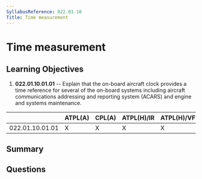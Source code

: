 ```yaml
---
SyllabusReference: 022.01.10
Title: Time measurement
---
```


# Time measurement

## Learning Objectives

1.  **022.01.10.01.01** -- Explain that the on-board aircraft clock provides a
    time reference for several of the on-board systems including aircraft
    communications addressing and reporting system (ACARS) and engine and systems
    maintenance.

|                 | ATPL(A) | CPL(A) | ATPL(H)/IR | ATPL(H)/VFR | CPL(H) | IR | CBIR(A) |
| --------------- | ------- | ------ | ---------- | ----------- | ------ | -- | ------- |
| 022.01.10.01.01 | X       | X      | X          | X           | X      |    |         |

## Summary

## Questions
